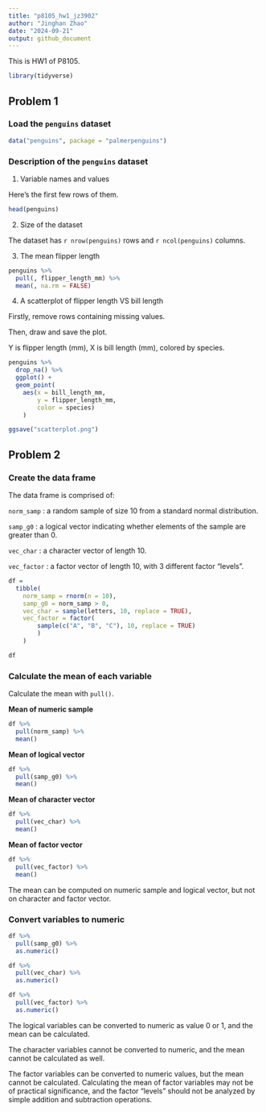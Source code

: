 ```yaml
---
title: "p8105_hw1_jz3902"
author: "Jinghan Zhao"
date: "2024-09-21"
output: github_document
---
```


This is HW1 of P8105.

```r
library(tidyverse)
```

## Problem 1

### Load the `penguins` dataset

```r
data("penguins", package = "palmerpenguins")
```

### Description of the `penguins` dataset

1.  Variable names and values

Here's the first few rows of them.

```r
head(penguins)
```


2.  Size of the dataset

The dataset has `r nrow(penguins)` rows and `r ncol(penguins)` columns.


3.  The mean flipper length

```r
penguins %>% 
  pull(, flipper_length_mm) %>% 
  mean(, na.rm = FALSE)
```


4.  A scatterplot of flipper length VS bill length

Firstly, remove rows containing missing values.

Then, draw and save the plot.

Y is flipper length (mm), X is bill length (mm), colored by species.

```r
penguins %>% 
  drop_na() %>% 
  ggplot() +
  geom_point(
    aes(x = bill_length_mm, 
        y = flipper_length_mm, 
        color = species)
    )

ggsave("scatterplot.png")
```


## Problem 2

### Create the data frame

The data frame is comprised of:

`norm_samp` : a random sample of size 10 from a standard normal distribution.

`samp_g0` : a logical vector indicating whether elements of the sample are greater than 0.

`vec_char` : a character vector of length 10.

`vec_factor` : a factor vector of length 10, with 3 different factor “levels”.

```r
df = 
  tibble(
    norm_samp = rnorm(n = 10),
    samp_g0 = norm_samp > 0,
    vec_char = sample(letters, 10, replace = TRUE),
    vec_factor = factor(
        sample(c("A", "B", "C"), 10, replace = TRUE)
        )
    )

df

```


### Calculate the mean of each variable

Calculate the mean with `pull()`.

**Mean of numeric sample**

```r
df %>% 
  pull(norm_samp) %>% 
  mean()
```

**Mean of logical vector**

```r
df %>% 
  pull(samp_g0) %>% 
  mean()
```

**Mean of character vector**

```r
df %>% 
  pull(vec_char) %>% 
  mean()
```

**Mean of factor vector**

```r
df %>% 
  pull(vec_factor) %>% 
  mean()
```

The mean can be computed on numeric sample and logical vector, but not on character and factor vector.

### Convert variables to numeric

```r
df %>% 
  pull(samp_g0) %>% 
  as.numeric()

df %>% 
  pull(vec_char) %>% 
  as.numeric()

df %>% 
  pull(vec_factor) %>% 
  as.numeric()
```

The logical variables can be converted to numeric as value 0 or 1, and the mean can be calculated.

The character variables cannot be converted to numeric, and the mean cannot be calculated as well.

The factor variables can be converted to numeric values, but the mean cannot be calculated. Calculating the mean of factor variables may not be of practical significance, and the factor "levels" should not be analyzed by simple addition and subtraction operations.

